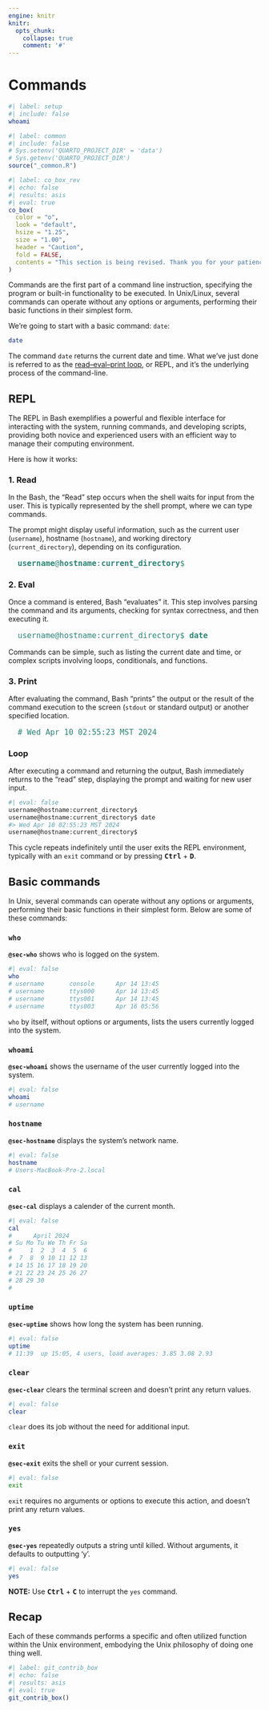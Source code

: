 ```yaml
---
engine: knitr
knitr:
  opts_chunk: 
    collapse: true
    comment: '#'
---
```


# Commands {#sec-commands}

```bash
#| label: setup
#| include: false
whoami
```


```r
#| label: common
#| include: false
# Sys.setenv('QUARTO_PROJECT_DIR' = 'data')
# Sys.getenv('QUARTO_PROJECT_DIR')
source("_common.R")
```


```r
#| label: co_box_rev
#| echo: false
#| results: asis
#| eval: true
co_box(
  color = "o",
  look = "default", 
  hsize = "1.25", 
  size = "1.00", 
  header = "Caution", 
  fold = FALSE,
  contents = "This section is being revised. Thank you for your patience."
)
```

Commands are the first part of a command line instruction, specifying the program or built-in functionality to be executed. In Unix/Linux, several commands can operate without any options or arguments, performing their basic functions in their simplest form.

We're going to start with a basic command: `date`:

```bash
date
```

The command `date` returns the current date and time. What we've just done is referred to as the [read–eval–print loop](https://www.computerhope.com/jargon/r/repl.htm), or REPL, and it's the underlying process of the command-line. 

## [REPL]{style="font-size: 1.05em; font-weight: bold;"}

The REPL in Bash exemplifies a powerful and flexible interface for interacting with the system, running commands, and developing scripts, providing both novice and experienced users with an efficient way to manage their computing environment.

Here is how it works: 

### 1. Read

In the Bash, the "Read" step occurs when the shell waits for input from the user. This is typically represented by the shell prompt, where we can type commands. 

The prompt might display useful information, such as the current user (`username`), hostname (`hostname`), and working directory (`current_directory`), depending on its configuration.

:::{style="font-size: 1.10em; color: #2c8475;"}

<pre>
  <strong>username</strong>@<strong>hostname</strong>:<strong>current_directory</strong>$
</pre>

:::


### 2. Eval

Once a command is entered, Bash "evaluates" it. This step involves parsing the command and its arguments, checking for syntax correctness, and then executing it. 

:::{style="font-size: 1.10em; color: #2c8475;"}

<pre>
  username@hostname:current_directory$ <strong>date</strong>
</pre>

:::

Commands can be simple, such as listing the current date and time, or complex scripts involving loops, conditionals, and functions.

### 3. Print

After evaluating the command, Bash "prints" the output or the result of the command execution to the screen (`stdout` or standard output) or another specified location. 

:::{style="font-size: 1.10em; color: #2c8475;"}

<pre>
  # Wed Apr 10 02:55:23 MST 2024
</pre>

:::

### Loop

After executing a command and returning the output, Bash immediately returns to the "read" step, displaying the prompt and waiting for new user input. 

```bash
#| eval: false
username@hostname:current_directory$
username@hostname:current_directory$ date
#> Wed Apr 10 02:55:23 MST 2024
username@hostname:current_directory$
```

This cycle repeats indefinitely until the user exits the REPL environment, typically with an `exit` command or by pressing **<kbd>Ctrl</kbd>** + **<kbd>D</kbd>**.

## [Basic commands]{style="font-size: 1.05em; font-weight: bold;"} 

In Unix, several commands can operate without any options or arguments, performing their basic functions in their simplest form. Below are some of these commands:

### `who` 

<code><strong>@sec-who</strong></code> shows who is logged on the system. 

```bash
#| eval: false 
who
# username       console      Apr 14 13:45 
# username       ttys000      Apr 14 13:45 
# username       ttys001      Apr 14 13:45 
# username       ttys003      Apr 16 05:56
```

`who` by itself, without options or arguments, lists the users currently logged into the system.

### `whoami` 

<code><strong>@sec-whoami</strong></code> shows the username of the user currently logged into the system. 

```bash
#| eval: false 
whoami
# username
```

### `hostname` 

<code><strong>@sec-hostname</strong></code> displays the system's network name.

```bash
#| eval: false
hostname
# Users-MacBook-Pro-2.local
```

### `cal` 

<code><strong>@sec-cal</strong></code> displays a calender of the current month.

```bash
#| eval: false 
cal
#      April 2024       
# Su Mo Tu We Th Fr Sa  
#     1  2  3  4  5  6  
#  7  8  9 10 11 12 13  
# 14 15 16 17 18 19 20  
# 21 22 23 24 25 26 27  
# 28 29 30              
# 
```

### `uptime` 

<code><strong>@sec-uptime</strong></code> shows how long the system has been running.

```bash
#| eval: false 
uptime
# 11:39  up 15:05, 4 users, load averages: 3.85 3.08 2.93
```

### `clear` 

<code><strong>@sec-clear</strong></code> clears the terminal screen and doesn’t print any return values.

```bash
#| eval: false
clear
```

`clear` does its job without the need for additional input.

### `exit` 

<code><strong>@sec-exit</strong></code> exits the shell or your current session. 

```bash
#| eval: false
exit
```

`exit` requires no arguments or options to execute this action, and doesn't print any return values.

###  `yes` 

<code><strong>@sec-yes</strong></code> repeatedly outputs a string until killed. Without arguments, it defaults to outputting 'y'.

```bash
#| eval: false
yes
```

**NOTE:** Use **<kbd>Ctrl</kbd>** + **<kbd>C</kbd>** to interrupt the `yes` command.

## [Recap]{style="font-size: 1.05em; font-weight: bold;"}

Each of these commands performs a specific and often utilized function within the Unix environment, embodying the Unix philosophy of doing one thing well.

```r
#| label: git_contrib_box
#| echo: false
#| results: asis
#| eval: true
git_contrib_box()
```
